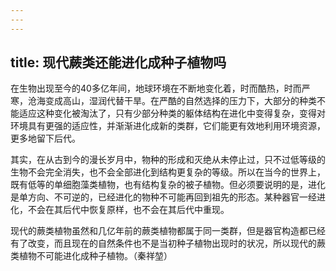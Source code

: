 ```yaml
---
---
---
```

title: 现代蕨类还能进化成种子植物吗
---




在生物出现至今的40多亿年间，地球环境在不断地变化着，时而酷热，时而严寒，沧海变成高山，湿润代替干旱。在严酷的自然选择的压力下，大部分的种类不能适应这种变化被淘汰了，只有少部分种类的躯体结构在进化中变得复杂，变得对环境具有更强的适应性，并渐渐进化成新的类群，它们能更有效地利用环境资源，更多地留下后代。



其实，在从古到今的漫长岁月中，物种的形成和灭绝从未停止过，只不过低等级的生物不会完全消失，也不会全部进化到结构更复杂的等级。所以在当今的世界上，既有低等的单细胞藻类植物，也有结构复杂的被子植物。但必须要说明的是，进化是单方向、不可逆的，已经进化的物种不可能再回到祖先的形态。某种器官一经进化，不会在其后代中恢复原样，也不会在其后代中重现。

现代的蕨类植物虽然和几亿年前的蕨类植物都属于同一类群，但是器官构造都已经有了改变，而且现在的自然条件也不是当初种子植物出现时的状况，所以现代的蕨类植物不可能进化成种子植物。（秦祥堃）